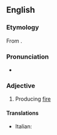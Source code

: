 ==English==

===Etymology===
From {{bor|en|la|ignifer}}.

===Pronunciation===
{{rfp|en}}
* {{audio|en|LL-Q1860 (eng)-Vealhurl-igniferous.wav|Audio (southern England)}}

===Adjective===
{{en-adj}}

# {{lb|en|rare}} Producing [[fire]]
#: {{syn|en|flammiferous}}
#: {{parasyn|en|fire-breathing|flammivomous}}

====Translations====
{{trans-top|producing fire}}
* Italian: {{t|it|ignifero}}
{{trans-mid}}
{{trans-bottom}}

{{C|en|Fire}}